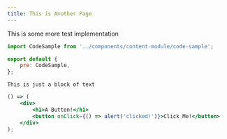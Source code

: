 ```yaml
---
title: This is Another Page
---
```


This is some more test implementation

```js
import CodeSample from '../components/content-module/code-sample';

export default {
	pre: CodeSample,
};
```

```
This is just a block of text
```

```jsx react-live
() => (
	<div>
		<h1>A Button!</h1>
		<button onClick={() => alert('clicked!')}>Click Me!</button>
	</div>
);
```
